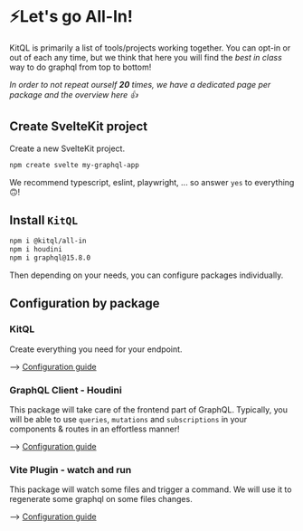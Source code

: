 # ⚡Let's go All-In!

KitQL is primarily a list of tools/projects working together. You can opt-in or out of each any
time, but we think that here you will find the _best in class_ way to do graphql from top to bottom!

_In order to not repeat ourself **20** times, we have a dedicated page per package and the overview
here 👍_

## Create SvelteKit project

Create a new SvelteKit project.

```sh
npm create svelte my-graphql-app
```

We recommend typescript, eslint, playwright, ... so answer `yes` to everything 🙃!

## Install `KitQL`

```sh npm2yarn
npm i @kitql/all-in
npm i houdini
npm i graphql@15.8.0
```

Then depending on your needs, you can configure packages individually.

## Configuration by package

### KitQL

Create everything you need for your endpoint.

--> [Configuration guide](/docs/setup/02_server)

### GraphQL Client - Houdini

This package will take care of the frontend part of GraphQL. Typically, you will be able to use
`queries`, `mutations` and `subscriptions` in your components & routes in an effortless manner!

--> [Configuration guide](/docs/setup/01_houdini)

### Vite Plugin - watch and run

This package will watch some files and trigger a command. We will use it to regenerate some graphql
on some files changes.

--> [Configuration guide](/docs/setup/03_vite-plugin-watch-and-run)
